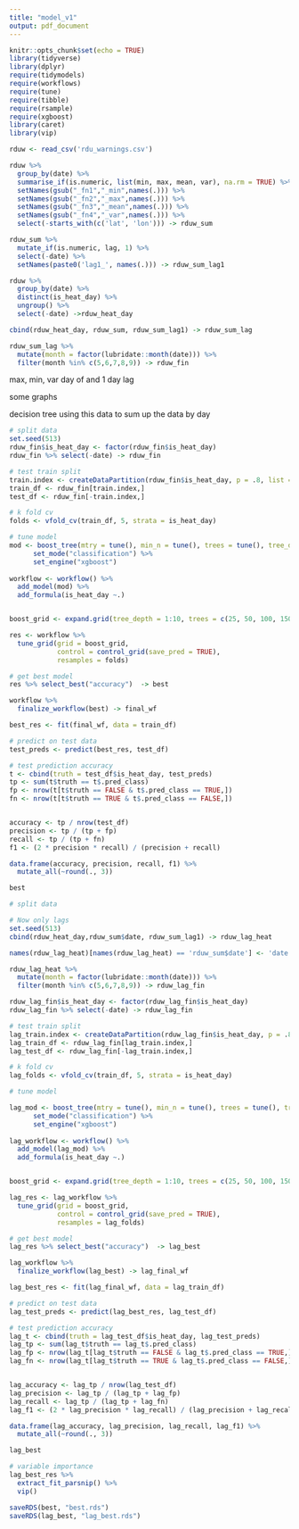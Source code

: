 ```yaml
---
title: "model_v1"
output: pdf_document
---
```


```r
knitr::opts_chunk$set(echo = TRUE)
library(tidyverse)
library(dplyr)
require(tidymodels)
require(workflows)
require(tune)
require(tibble)
require(rsample)
require(xgboost)
library(caret)
library(vip)
```

```r
rduw <- read_csv('rdu_warnings.csv')
```

```r
rduw %>% 
  group_by(date) %>%
  summarise_if(is.numeric, list(min, max, mean, var), na.rm = TRUE) %>%
  setNames(gsub("_fn1","_min",names(.))) %>% 
  setNames(gsub("_fn2","_max",names(.))) %>%
  setNames(gsub("_fn3","_mean",names(.))) %>%
  setNames(gsub("_fn4","_var",names(.))) %>%
  select(-starts_with(c('lat', 'lon'))) -> rduw_sum
```

```r
rduw_sum %>%
  mutate_if(is.numeric, lag, 1) %>%
  select(-date) %>%
  setNames(paste0('lag1_', names(.))) -> rduw_sum_lag1
```

```r
rduw %>%
  group_by(date) %>%
  distinct(is_heat_day) %>%
  ungroup() %>%
  select(-date) ->rduw_heat_day

cbind(rduw_heat_day, rduw_sum, rduw_sum_lag1) -> rduw_sum_lag
```

```r
rduw_sum_lag %>%
  mutate(month = factor(lubridate::month(date))) %>%
  filter(month %in% c(5,6,7,8,9)) -> rduw_fin
```


max, min, var
day of and 1 day lag 

some graphs 



decision tree using this data to sum up the data by day 
```r
# split data
set.seed(513)
rduw_fin$is_heat_day <- factor(rduw_fin$is_heat_day)
rduw_fin %>% select(-date) -> rduw_fin

# test train split 
train.index <- createDataPartition(rduw_fin$is_heat_day, p = .8, list = FALSE)
train_df <- rduw_fin[train.index,]
test_df <- rduw_fin[-train.index,]

# k fold cv 
folds <- vfold_cv(train_df, 5, strata = is_heat_day)
```


```r
# tune model 
mod <- boost_tree(mtry = tune(), min_n = tune(), trees = tune(), tree_depth= tune()) %>%
      set_mode("classification") %>%
      set_engine("xgboost")
    
workflow <- workflow() %>%
  add_model(mod) %>%
  add_formula(is_heat_day ~.)


boost_grid <- expand.grid(tree_depth = 1:10, trees = c(25, 50, 100, 150, 250), min_n = c(2:10), mtry = c(5, 10, 15, 20))

res <- workflow %>%
  tune_grid(grid = boost_grid,
            control = control_grid(save_pred = TRUE),
            resamples = folds)
```


```r
# get best model 
res %>% select_best("accuracy")  -> best

workflow %>%
  finalize_workflow(best) -> final_wf

best_res <- fit(final_wf, data = train_df)

# predict on test data
test_preds <- predict(best_res, test_df)
```

```r
# test prediction accuracy 
t <- cbind(truth = test_df$is_heat_day, test_preds)
tp <- sum(t$truth == t$.pred_class) 
fp <- nrow(t[t$truth == FALSE & t$.pred_class == TRUE,])
fn <- nrow(t[t$truth == TRUE & t$.pred_class == FALSE,])


accuracy <- tp / nrow(test_df)
precision <- tp / (tp + fp)
recall <- tp / (tp + fn)
f1 <- (2 * precision * recall) / (precision + recall)
```

```r
data.frame(accuracy, precision, recall, f1) %>%
  mutate_all(~round(., 3))

best
```



```r
# split data

# Now only lags
set.seed(513)
cbind(rduw_heat_day,rduw_sum$date, rduw_sum_lag1) -> rduw_lag_heat

names(rduw_lag_heat)[names(rduw_lag_heat) == 'rduw_sum$date'] <- 'date'

rduw_lag_heat %>%
  mutate(month = factor(lubridate::month(date))) %>%
  filter(month %in% c(5,6,7,8,9)) -> rduw_lag_fin

rduw_lag_fin$is_heat_day <- factor(rduw_lag_fin$is_heat_day)
rduw_lag_fin %>% select(-date) -> rduw_lag_fin

# test train split 
lag_train.index <- createDataPartition(rduw_lag_fin$is_heat_day, p = .8, list = FALSE)
lag_train_df <- rduw_lag_fin[lag_train.index,]
lag_test_df <- rduw_lag_fin[-lag_train.index,]

# k fold cv 
lag_folds <- vfold_cv(train_df, 5, strata = is_heat_day)
```

```r
# tune model 

lag_mod <- boost_tree(mtry = tune(), min_n = tune(), trees = tune(), tree_depth= tune()) %>%
      set_mode("classification") %>%
      set_engine("xgboost")
    
lag_workflow <- workflow() %>%
  add_model(lag_mod) %>%
  add_formula(is_heat_day ~.)


boost_grid <- expand.grid(tree_depth = 1:10, trees = c(25, 50, 100, 150, 250), min_n = c(2:10), mtry = c(5, 10, 15, 20))

lag_res <- lag_workflow %>%
  tune_grid(grid = boost_grid,
            control = control_grid(save_pred = TRUE),
            resamples = lag_folds)
```


```r
# get best model 
lag_res %>% select_best("accuracy")  -> lag_best

lag_workflow %>%
  finalize_workflow(lag_best) -> lag_final_wf

lag_best_res <- fit(lag_final_wf, data = lag_train_df)

# predict on test data
lag_test_preds <- predict(lag_best_res, lag_test_df)
```

```r
# test prediction accuracy 
lag_t <- cbind(truth = lag_test_df$is_heat_day, lag_test_preds)
lag_tp <- sum(lag_t$truth == lag_t$.pred_class) 
lag_fp <- nrow(lag_t[lag_t$truth == FALSE & lag_t$.pred_class == TRUE,])
lag_fn <- nrow(lag_t[lag_t$truth == TRUE & lag_t$.pred_class == FALSE,])


lag_accuracy <- lag_tp / nrow(lag_test_df)
lag_precision <- lag_tp / (lag_tp + lag_fp)
lag_recall <- lag_tp / (lag_tp + lag_fn)
lag_f1 <- (2 * lag_precision * lag_recall) / (lag_precision + lag_recall)
```

```r
data.frame(lag_accuracy, lag_precision, lag_recall, lag_f1) %>%
  mutate_all(~round(., 3))

lag_best
```


```r
# variable importance
lag_best_res %>% 
  extract_fit_parsnip() %>% 
  vip()
```

```r
saveRDS(best, "best.rds")
saveRDS(lag_best, "lag_best.rds")
```















